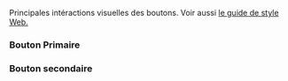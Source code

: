 


<Title>Boutons</Title>

<Meta of={SqButtonStories} />

Principales intéractions visuelles des boutons. Voir aussi 
<a href="https://xd.adobe.com/view/87c9ca2a-bd97-4d22-a0a5-ff3cfbf80dda-d29a/screen/fb6aef8f-6f85-4383-b771-fb5bb44d2b90" target="_blank">le guide de style Web.</a>

### Bouton Primaire

<Canvas of={SqButtonStories.Primaire} />

### Bouton secondaire

<Canvas of={SqButtonStories.Secondaire} />